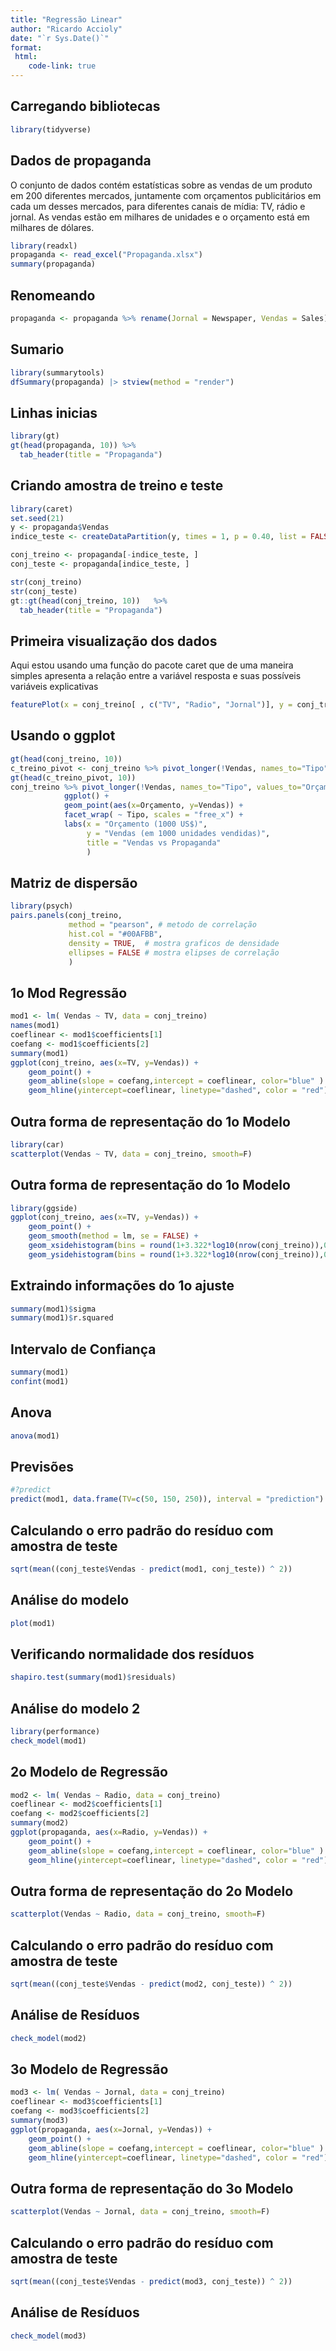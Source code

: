 ```yaml
---
title: "Regressão Linear"
author: "Ricardo Accioly"
date: "`r Sys.Date()`"
format:
 html:
    code-link: true
---
```


## Carregando bibliotecas

```r
library(tidyverse)
```

## Dados de propaganda

O conjunto de dados contém estatísticas sobre as vendas de um produto em 200 diferentes mercados, juntamente com orçamentos publicitários em cada um desses mercados, para diferentes canais de mídia: TV, rádio e jornal. As vendas estão em milhares de unidades e o orçamento está em milhares de dólares.

```r
library(readxl)
propaganda <- read_excel("Propaganda.xlsx")
summary(propaganda)
```

## Renomeando

```r
propaganda <- propaganda %>% rename(Jornal = Newspaper, Vendas = Sales)

```

## Sumario

```r
library(summarytools)
dfSummary(propaganda) |> stview(method = "render")
```

## Linhas inicias

```r
library(gt)
gt(head(propaganda, 10)) %>% 
  tab_header(title = "Propaganda")
```

## Criando amostra de treino e teste

```r
library(caret)
set.seed(21)
y <- propaganda$Vendas
indice_teste <- createDataPartition(y, times = 1, p = 0.40, list = FALSE)

conj_treino <- propaganda[-indice_teste, ]
conj_teste <- propaganda[indice_teste, ]

str(conj_treino)
str(conj_teste)
gt::gt(head(conj_treino, 10))   %>% 
  tab_header(title = "Propaganda")
```

## Primeira visualização dos dados

Aqui estou usando uma função do pacote caret que de uma maneira simples apresenta a relação entre a variável resposta e suas possíveis variáveis explicativas

```r
featurePlot(x = conj_treino[ , c("TV", "Radio", "Jornal")], y = conj_treino$Vendas)
```

## Usando o ggplot

```r
gt(head(conj_treino, 10))
c_treino_pivot <- conj_treino %>% pivot_longer(!Vendas, names_to="Tipo", values_to="Orçamento" ) 
gt(head(c_treino_pivot, 10))
conj_treino %>% pivot_longer(!Vendas, names_to="Tipo", values_to="Orçamento" ) %>%
            ggplot() + 
            geom_point(aes(x=Orçamento, y=Vendas)) +
            facet_wrap( ~ Tipo, scales = "free_x") +
            labs(x = "Orçamento (1000 US$)", 
                 y = "Vendas (em 1000 unidades vendidas)", 
                 title = "Vendas vs Propaganda"
                 ) 
```

\newpage

## Matriz de dispersão

```r
library(psych)
pairs.panels(conj_treino, 
             method = "pearson", # metodo de correlação
             hist.col = "#00AFBB",
             density = TRUE,  # mostra graficos de densidade
             ellipses = FALSE # mostra elipses de correlação
             )

```

\newpage

## 1o Mod Regressão

```r
mod1 <- lm( Vendas ~ TV, data = conj_treino)
names(mod1)
coeflinear <- mod1$coefficients[1]
coefang <- mod1$coefficients[2]
summary(mod1)
ggplot(conj_treino, aes(x=TV, y=Vendas)) +
    geom_point() +
    geom_abline(slope = coefang,intercept = coeflinear, color="blue" ) + 
    geom_hline(yintercept=coeflinear, linetype="dashed", color = "red")

```

## Outra forma de representação do 1o Modelo

```r
library(car)
scatterplot(Vendas ~ TV, data = conj_treino, smooth=F)
```

## Outra forma de representação do 1o Modelo

```r
library(ggside)
ggplot(conj_treino, aes(x=TV, y=Vendas)) +
    geom_point() +
    geom_smooth(method = lm, se = FALSE) + 
    geom_xsidehistogram(bins = round(1+3.322*log10(nrow(conj_treino)),0)) + 
    geom_ysidehistogram(bins = round(1+3.322*log10(nrow(conj_treino)),0))  

```

## Extraindo informações do 1o ajuste

```r
summary(mod1)$sigma
summary(mod1)$r.squared
```

## Intervalo de Confiança

```r
summary(mod1)
confint(mod1)
```

## Anova

```r
anova(mod1)
```

## Previsões

```r
#?predict
predict(mod1, data.frame(TV=c(50, 150, 250)), interval = "prediction")
```

## Calculando o erro padrão do resíduo com amostra de teste

```r
sqrt(mean((conj_teste$Vendas - predict(mod1, conj_teste)) ^ 2)) 
```

## Análise do modelo

```r
plot(mod1)
```

## Verificando normalidade dos resíduos

```r
shapiro.test(summary(mod1)$residuals)
```

## Análise do modelo 2

```r
library(performance)
check_model(mod1)
```

## 2o Modelo de Regressão

```r
mod2 <- lm( Vendas ~ Radio, data = conj_treino)
coeflinear <- mod2$coefficients[1]
coefang <- mod2$coefficients[2]
summary(mod2)
ggplot(propaganda, aes(x=Radio, y=Vendas)) +
    geom_point() +
    geom_abline(slope = coefang,intercept = coeflinear, color="blue" ) + 
    geom_hline(yintercept=coeflinear, linetype="dashed", color = "red")
```

## Outra forma de representação do 2o Modelo

```r
scatterplot(Vendas ~ Radio, data = conj_treino, smooth=F)
```

## Calculando o erro padrão do resíduo com amostra de teste

```r
sqrt(mean((conj_teste$Vendas - predict(mod2, conj_teste)) ^ 2)) 
```

## Análise de Resíduos

```r
check_model(mod2)
```

\newpage

## 3o Modelo de Regressão

```r
mod3 <- lm( Vendas ~ Jornal, data = conj_treino)
coeflinear <- mod3$coefficients[1]
coefang <- mod3$coefficients[2]
summary(mod3)
ggplot(propaganda, aes(x=Jornal, y=Vendas)) +
    geom_point() +
    geom_abline(slope = coefang,intercept = coeflinear, color="blue" ) + 
    geom_hline(yintercept=coeflinear, linetype="dashed", color = "red")
```

## Outra forma de representação do 3o Modelo

```r
scatterplot(Vendas ~ Jornal, data = conj_treino, smooth=F)
```

## Calculando o erro padrão do resíduo com amostra de teste

```r
sqrt(mean((conj_teste$Vendas - predict(mod3, conj_teste)) ^ 2)) 
```

## Análise de Resíduos

```r
check_model(mod3)
```
